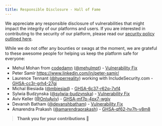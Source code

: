 ```yaml
---
title: Responsible Disclosure - Hall of Fame
---
```


We appreciate any responsible disclosure of vulnerabilities that might impact the integrity of our platforms and users. If you are interested in contributing to the security of our platform, please read our [security policy outlined here](/security/).

While we do not offer any bounties or swags at the moment, we are grateful to these awesome people for helping us keep the platform safe for everyone:

- Mehul Mohan from [codedamn](https://codedamn.com) ([@mehulmpt](https://twitter.com/mehulmpt)) - [Vulnerability Fix](https://github.com/freeCodeCamp/freeCodeCamp/blob/bb5a9e815313f1f7c91338e171bfe5acb8f3e346/client/src/components/Flash/index.js)
- Peter Samir https://www.linkedin.com/in/peter-samir/
- Laurence Tennant ([@hyperreality](https://github.com/hyperreality)) working with IncludeSecurity.com - [GHSA-cc3r-grh4-27gj](https://github.com/freeCodeCamp/freeCodeCamp/security/advisories/GHSA-cc3r-grh4-27gj)
- Michal Biesiada ([@mbiesiad](https://github.com/mbiesiad)) - [GHSA-6c37-r62q-7xf4](https://github.com/freeCodeCamp/freeCodeCamp/security/advisories/GHSA-6c37-r62q-7xf4)
- Sylwia Budzynska ([@sylwia-budzynska](https://github.com/sylwia-budzynska)) - [Vulnerability Fix](https://github.com/freeCodeCamp/demo-projects/pull/627)
- Aviv Keller ([@OnlyAviv](https://github.com/OnlyAviv)) - [GHSA-mf7p-4px7-wgjv](https://github.com/freeCodeCamp/chinese/security/advisories/GHSA-mf7p-4px7-wgjv)
- Devansh Batham ([@devanshbatham](https://github.com/devanshbatham)) - [Vulnerability Fix](https://github.com/freeCodeCamp/demo-projects/pull/633)
- Amarendra Prakash ([@amarendraprakash](https://github.com/amarendraprakash)) - [GHSA-qf62-hv7h-v8m8](https://github.com/freeCodeCamp/freeCodeCamp/security/advisories/GHSA-qf62-hv7h-v8m8)

> **Thank you for your contributions 🙏**
